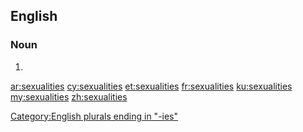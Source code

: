 ==English==

===Noun===
{{head|en|plural}}

# {{plural of|sexuality|lang=en|nocat=1}}

[[Category:English plurals ending in "-ies"]]

[[ar:sexualities]]
[[cy:sexualities]]
[[et:sexualities]]
[[fr:sexualities]]
[[ku:sexualities]]
[[my:sexualities]]
[[zh:sexualities]]